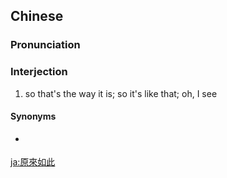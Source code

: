 {{also|原来如此}}
==Chinese==
{{zh-forms|s=原来如此|type=22|1=as it turns out; in fact|2=like this}}

===Pronunciation===
{{zh-pron
|m=yuánláirúcǐ
|c=jyun4 loi4 jyu4 ci2
|mn=goân-lâi jû-chhú/goân-lâi lû-chhú/goân-lâi jî-chhú/goân-lâi lî-chhú
|cat=intj
}}

===Interjection===
{{zh-interj}}

# so that's the way it is; so it's like that; oh, I see

====Synonyms====
* {{qualifier|Cantonese}} {{zh-l|[[原來]][[係]][[噉]][[樣]]|jyun4 loi4 hai6 gam2 joeng6-2}}

[[ja:原來如此]]